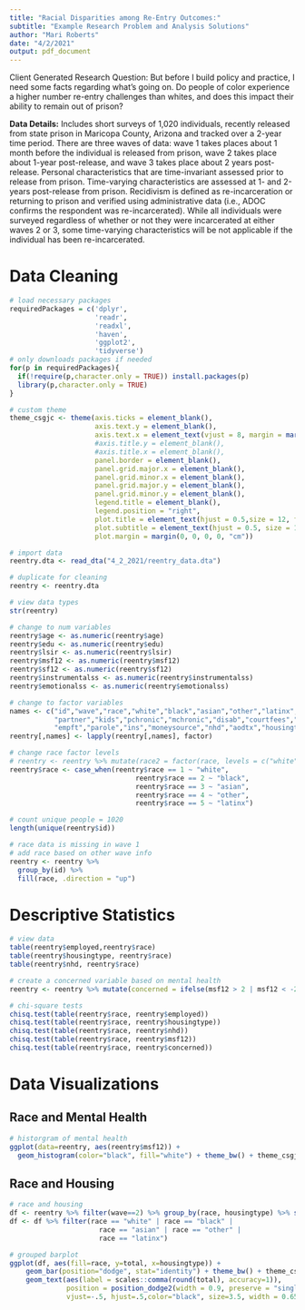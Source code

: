 ```yaml
---
title: "Racial Disparities among Re-Entry Outcomes:"
subtitle: "Example Research Problem and Analysis Solutions"
author: "Mari Roberts"
date: "4/2/2021"
output: pdf_document
---
```


Client Generated Research Question: But before I build policy and practice, I need some facts regarding what’s going on. Do people of color experience a higher number re-entry challenges than whites, and does this impact their ability to remain out of prison?

**Data Details:** Includes short surveys of 1,020 individuals, recently released from state prison in Maricopa County, Arizona and tracked over a 2-year time period. There are three waves of data: wave 1 takes places about 1 month before the individual is released from prison, wave 2 takes place about 1-year post-release, and wave 3 takes place about 2 years post-release. Personal characteristics that are time-invariant assessed prior to release from prison. Time-varying characteristics are assessed at 1- and 2-years post-release from prison. Recidivism is defined as re-incarceration or returning to prison and verified using administrative data (i.e., ADOC confirms the respondent was re-incarcerated). While all individuals were surveyed regardless of whether or not they were incarcerated at either waves 2 or 3, some time-varying characteristics will be not applicable if the individual has been re-incarcerated.

# Data Cleaning

```r
# load necessary packages
requiredPackages = c('dplyr',
                     'readr',
                     'readxl',
                     'haven',
                     'ggplot2',
                     'tidyverse')
# only downloads packages if needed
for(p in requiredPackages){
  if(!require(p,character.only = TRUE)) install.packages(p)
  library(p,character.only = TRUE)
}

# custom theme
theme_csgjc <- theme(axis.ticks = element_blank(),
                     axis.text.y = element_blank(),
                     axis.text.x = element_text(vjust = 8, margin = margin(t = 6),size=11,face="bold"),
                     #axis.title.y = element_blank(),
                     #axis.title.x = element_blank(),
                     panel.border = element_blank(), 
                     panel.grid.major.x = element_blank(), 
                     panel.grid.minor.x = element_blank(), 
                     panel.grid.major.y = element_blank(), 
                     panel.grid.minor.y = element_blank(),
                     legend.title = element_blank(),
                     legend.position = "right",
                     plot.title = element_text(hjust = 0.5,size = 12, face = "bold"),
                     plot.subtitle = element_text(hjust = 0.5, size = 15),
                     plot.margin = margin(0, 0, 0, 0, "cm"))

# import data
reentry.dta <- read_dta("4_2_2021/reentry_data.dta")

# duplicate for cleaning
reentry <- reentry.dta

# view data types
str(reentry)

# change to num variables
reentry$age <- as.numeric(reentry$age)
reentry$edu <- as.numeric(reentry$edu)
reentry$lsir <- as.numeric(reentry$lsir)
reentry$msf12 <- as.numeric(reentry$msf12)
reentry$sf12 <- as.numeric(reentry$sf12)
reentry$instrumentalss <- as.numeric(reentry$instrumentalss)
reentry$emotionalss <- as.numeric(reentry$emotionalss)

# change to factor variables
names <- c("id","wave","race","white","black","asian","other","latinx","female","prioremp",
           "partner","kids","pchronic","mchronic","disab","courtfees","recid","o10","employed",     
           "empft","parole","ins","moneysource","nhd","aodtx","housingtype")
reentry[,names] <- lapply(reentry[,names], factor)   

# change race factor levels
# reentry <- reentry %>% mutate(race2 = factor(race, levels = c("white", "black", "asian", "other", "latinx")))
reentry$race <- case_when(reentry$race == 1 ~ "white",
                               reentry$race == 2 ~ "black",
                               reentry$race == 3 ~ "asian",
                               reentry$race == 4 ~ "other",
                               reentry$race == 5 ~ "latinx")

# count unique people = 1020
length(unique(reentry$id))

# race data is missing in wave 1
# add race based on other wave info
reentry <- reentry %>% 
  group_by(id) %>% 
  fill(race, .direction = "up")
```

# Descriptive Statistics

```r
# view data
table(reentry$employed,reentry$race)
table(reentry$housingtype, reentry$race)
table(reentry$nhd, reentry$race)

# create a concerned variable based on mental health 
reentry <- reentry %>% mutate(concerned = ifelse(msf12 > 2 | msf12 < -2,1,0))

# chi-square tests
chisq.test(table(reentry$race, reentry$employed))
chisq.test(table(reentry$race, reentry$housingtype))
chisq.test(table(reentry$race, reentry$nhd))
chisq.test(table(reentry$race, reentry$msf12))
chisq.test(table(reentry$race, reentry$concerned))
```

# Data Visualizations

## Race and Mental Health

```r
# historgram of mental health
ggplot(data=reentry, aes(reentry$msf12)) + 
  geom_histogram(color="black", fill="white") + theme_bw() + theme_csgjc
```

## Race and Housing
```r
# race and housing
df <- reentry %>% filter(wave==2) %>% group_by(race, housingtype) %>% summarise(total = n())
df <- df %>% filter(race == "white" | race == "black" | 
                      race == "asian" | race == "other" | 
                      race == "latinx")

# grouped barplot
ggplot(df, aes(fill=race, y=total, x=housingtype)) + 
    geom_bar(position="dodge", stat="identity") + theme_bw() + theme_csgjc +   
    geom_text(aes(label = scales::comma(round(total), accuracy=1)), 
              position = position_dodge2(width = 0.9, preserve = "single"),
              vjust=-.5, hjust=.5,color="black", size=3.5, width = 0.65,fontface = "bold")
```
